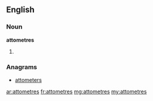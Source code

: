 ==English==

===Noun===
'''attometres'''

# {{plural of|attometre}}

===Anagrams===
* [[attometers#English|attometers]]

[[ar:attometres]]
[[fr:attometres]]
[[mg:attometres]]
[[my:attometres]]